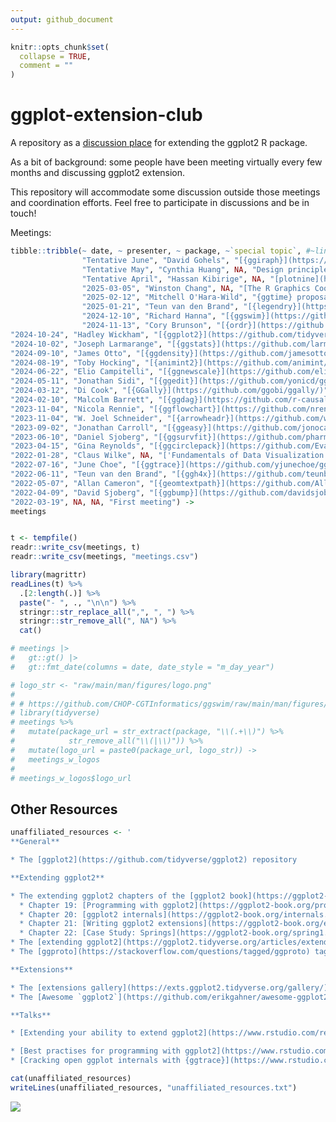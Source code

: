 ```yaml
---
output: github_document
---
```


<!-- README.md is generated from README.Rmd. Please edit that file -->

```r
knitr::opts_chunk$set(
  collapse = TRUE,
  comment = ""
)
```

# ggplot-extension-club


A repository as a [discussion place](https://github.com/teunbrand/ggplot-extension-club/discussions) for extending the ggplot2 R package. 

As a bit of background: some people have been meeting virtually every few months and discussing ggplot2 extension. 

This repository will accommodate some discussion outside those meetings and coordination efforts.  Feel free to participate in discussions and be in touch!


Meetings:


```r
tibble::tribble(~ date, ~ presenter, ~ package, ~`special topic`, #~link,
                "Tentative June", "David Gohels", "[{ggiraph}](https://davidgohel.github.io/ggiraph/)", NA,
                "Tentative May", "Cynthia Huang", NA, "Design principles for plot helper functions",
                "Tentative April", "Hassan Kibirige", NA, "[plotnine](https://plotnine.org/): A Grammar of Graphics for Python",
                "2025-03-05", "Winston Chang", NA, "[The R Graphics Cookbook](https://r-graphics.org/) & ggproto",
                "2025-02-12", "Mitchell O'Hara-Wild", "{ggtime} proposal", NA,
                "2025-01-21", "Teun van den Brand", "[{legendry}](https://github.com/teunbrand/legendry)", NA,
                "2024-12-10", "Richard Hanna", "[{ggswim}](https://github.com/CHOP-CGTInformatics/ggswim)", NA,
                "2024-11-13", "Cory Brunson", "[{ordr}](https://github.com/corybrunson/ordr/)", NA,
"2024-10-24", "Hadley Wickham", "[{ggplot2}](https://github.com/tidyverse/ggplot2/)", "Thoughts on the ggplot2 extension ecosystem [(recording)](https://www.youtube.com/watch?v=kjjcgdkowXs&feature=youtu.be)",
"2024-10-02", "Joseph Larmarange", "[{ggstats}](https://github.com/larmarange/ggstats/)", "gglikert() and geom_likert()",
"2024-09-10", "James Otto", "[{ggdensity}](https://github.com/jamesotto852/ggdensity/)", "IRL extension culture", 
"2024-08-19", "Toby Hocking", "[{animint2}](https://github.com/animint/animint2)", NA, 
"2024-06-22", "Elio Campitelli", "[{ggnewscale}](https://github.com/eliocamp/ggnewscale/)", NA,
"2024-05-11", "Jonathan Sidi", "[{ggedit}](https://github.com/yonicd/ggedit)", NA,
"2024-03-12", "Di Cook", "[{GGally}](https://github.com/ggobi/ggally/)", "A conversation with Di Cook ",
"2024-02-10", "Malcolm Barrett", "[{ggdag}](https://github.com/r-causal/ggdag/)", NA,
"2023-11-04", "Nicola Rennie", "[{ggflowchart}](https://github.com/nrennie/ggflowchart)", NA,
"2023-11-04", "W. Joel Schneider", "[{arrowheadr}](https://github.com/wjschne/arrowheadr)", NA,
"2023-09-02", "Jonathan Carroll", "[{ggeasy}](https://github.com/jonocarroll/ggeasy/)", NA,
"2023-06-10", "Daniel Sjoberg", "[{ggsurvfit}](https://github.com/pharmaverse/ggsurvfit/)", NA,
"2023-04-15", "Gina Reynolds", "[{ggcirclepack}](https://github.com/EvaMaeRey/ggcirclepack)", NA,
"2022-01-28", "Claus Wilke", NA, "['Fundamentals of Data Visualization'](https://github.com/clauswilke/dataviz) book project",
"2022-07-16", "June Choe", "[{ggtrace}](https://github.com/yjunechoe/ggtrace/)", NA,
"2022-06-11", "Teun van den Brand", "[{ggh4x}](https://github.com/teunbrand/ggh4x/)", NA,
"2022-05-07", "Allan Cameron", "[{geomtextpath}](https://github.com/AllanCameron/geomtextpath/)", NA,
"2022-04-09", "David Sjoberg", "[{ggbump}](https://github.com/davidsjoberg/ggbump)", NA,
"2022-03-19", NA, NA, "First meeting") ->
meetings


t <- tempfile()
readr::write_csv(meetings, t)
readr::write_csv(meetings, "meetings.csv")

library(magrittr)
readLines(t) %>% 
  .[2:length(.)] %>% 
  paste("- ", ., "\n\n") %>% 
  stringr::str_replace_all(",", ", ") %>% 
  stringr::str_remove_all(", NA") %>% 
  cat()

# meetings |>
#   gt::gt() |>
#   gt::fmt_date(columns = date, date_style = "m_day_year")

# logo_str <- "raw/main/man/figures/logo.png"
# 
# # https://github.com/CHOP-CGTInformatics/ggswim/raw/main/man/figures/logo.png
# library(tidyverse)
# meetings %>% 
#   mutate(package_url = str_extract(package, "\\(.+\\)") %>% 
#            str_remove_all("\\(|\\)")) %>% 
#   mutate(logo_url = paste0(package_url, logo_str)) ->
#   meetings_w_logos
# 
# meetings_w_logos$logo_url
```



<!-- -   [{animint2}](https://github.com/animint/animint2), Toby Hocking, August 19, 2024 -->
<!-- Past meetings -->

<!-- -   [{ggnewscale}](https://eliocamp.github.io/ggnewscale/), Elio Campitelli, June 22/23, 2024 -->

<!-- -   [{ggedit}](https://yonicd.github.io/ggedit/), Jonathan Sidi, May 11, 2024 -->

<!-- -   A conversation with Di Cook, early extension and [{GGally}](https://ggobi.github.io/ggally/), March 12/13, 2024 -->

<!-- -   [{ggdag}](https://r-causal.github.io/ggdag/), Malcolm Barrett, Feb 10, 2024 -->

<!-- -   [{ggflowchart}](https://nrennie.rbind.io/ggflowchart/) Nicola Rennie & [{arrowheadr}](https://wjschne.github.io/arrowheadr/) W. Joel Schneider Nov 4, 2023 -->

<!-- -   [{ggeasy}](https://jonocarroll.github.io/ggeasy/) Jonathan Carroll, Sept 2, 2023 -->

<!-- -   [{ggsurvfit}](https://www.danieldsjoberg.com/ggsurvfit/), Daniel Sjoberg, June 10, 2023 -->

<!-- -   [{ggcirclepack}](https://github.com/EvaMaeRey/ggcirclepack), Gina Reynolds, April 15, 2023 -->

<!-- -   [*Fundamentals of Data Visualization*](), Claus Wilke, Jan 28, 2023 -->

<!-- -   [{ggtrace}](https://yjunechoe.github.io/ggtrace/), June Choe, July 16, 2022 -->

<!-- -   [{ggh4x}](https://teunbrand.github.io/ggh4x/), Teun Van Den Brand, June 11, 2022 -->

<!-- -   [{geomtextpath}](https://allancameron.github.io/geomtextpath/) Allan Cameron May 7, 2022 -->

<!-- -   [{ggbump}](https://github.com/davidsjoberg/ggbump) David Sjoberg, April 9, 2022 -->


## Other Resources

```r
unaffiliated_resources <- '
**General**

* The [ggplot2](https://github.com/tidyverse/ggplot2) repository

**Extending ggplot2**

* The extending ggplot2 chapters of the [ggplot2 book](https://ggplot2-book.org/):
  * Chapter 19: [Programming with ggplot2](https://ggplot2-book.org/programming.html)
  * Chapter 20: [ggplot2 internals](https://ggplot2-book.org/internals.html)
  * Chapter 21: [Writing ggplot2 extensions](https://ggplot2-book.org/extensions.html)
  * Chapter 22: [Case Study: Springs](https://ggplot2-book.org/spring1.html)
* The [extending ggplot2](https://ggplot2.tidyverse.org/articles/extending-ggplot2.html) vignette
* The [ggproto](https://stackoverflow.com/questions/tagged/ggproto) tag on StackOverflow

**Extensions**

* The [extensions gallery](https://exts.ggplot2.tidyverse.org/gallery/)
* The [Awesome `ggplot2`](https://github.com/erikgahner/awesome-ggplot2) repository

**Talks**

* [Extending your ability to extend ggplot2](https://www.rstudio.com/resources/rstudioconf-2020/extending-your-ability-to-extend-ggplot2/) by Thomas Lin Pederson at rstudio::conf 2020

* [Best practises for programming with ggplot2](https://www.rstudio.com/resources/rstudioconf-2020/best-practices-for-programming-with-ggplot2/) by Dewey Dunnington at rstudio::conf 2020
* [Cracking open ggplot internals with {ggtrace}](https://www.rstudio.com/resources/rstudioconf-2020/best-practices-for-programming-with-ggplot2/) by June Choe at rstudio::conf 2022'

cat(unaffiliated_resources)
writeLines(unaffiliated_resources, "unaffiliated_resources.txt")
```



![](https://github.com/teunbrand/ggplot-extension-club/blob/main/ggextenders-hex_files/figure-html/unnamed-chunk-1-1.png?raw=true)

